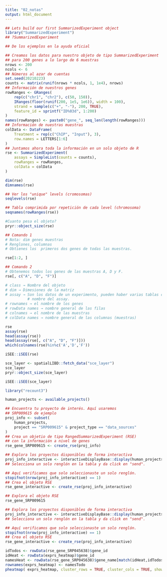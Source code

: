 ```yaml
---
title: "02_notas"
output: html_document
---
```


```r
## Lets build our first SummarizedExperiment object
library("SummarizedExperiment")
## ?SummarizedExperiment

## De los ejemplos en la ayuda oficial

## Creamos los datos para nuestro objeto de tipo SummarizedExperiment
## para 200 genes a lo largo de 6 muestras
nrows <- 200
ncols <- 6
## Números al azar de cuentas
set.seed(20210223)
counts <- matrix(runif(nrows * ncols, 1, 1e4), nrows)
## Información de nuestros genes
rowRanges <- GRanges(
    rep(c("chr1", "chr2"), c(50, 150)),
    IRanges(floor(runif(200, 1e5, 1e6)), width = 100),
    strand = sample(c("+", "-"), 200, TRUE),
    feature_id = sprintf("ID%03d", 1:200)
)
names(rowRanges) <- paste0("gene_", seq_len(length(rowRanges)))
## Información de nuestras muestras
colData <- DataFrame(
    Treatment = rep(c("ChIP", "Input"), 3),
    row.names = LETTERS[1:6]
)
## Juntamos ahora toda la información en un solo objeto de R
rse <- SummarizedExperiment(
    assays = SimpleList(counts = counts),
    rowRanges = rowRanges,
    colData = colData
)

```

```r
dim(rse)
dimnames(rse)

## Ver los "unique" levels (cromosomas)
seqlevels(rse)

## Tabla comprimida por repetición de cada level (chromosoma)
seqnames(rowRanges(rse)) 

#Cuanto pesa el objeto?
pryr::object_size(rse)
```
```r
## Comando 1
# Nota: dim genes muestras
# Renglones, columnas 
# Obtienes los  primeros dos genes de todas las muestras.

rse[1:2, ]

## Comando 2
# Obtenemos todos los genes de las muestras A, D y F. 
rse[, c("A", "D", "F")]

# class → Nombre del objeto 
# dim → Dimesiones de la matriz 
# assay → Son los datos de un experimento, pueden haber varias tablas con distintos datos.
          # nombre del assay.
# rownames → el nombre de los genes 
# rowData names → nombre general de las filas 
# colnames → el nombre de las muestras 
# colData names → nombre general de las columnas (muestras)

rse
assay(rse)
head(assay(rse))
head(assay(rse[, c("A", "D", "F")]))
which(colnames(rse)%in%c('A','D','F')) 
```
```r
iSEE::iSEE(rse)
```

```r
sce_layer <- spatialLIBD::fetch_data("sce_layer")
sce_layer
pryr::object_size(sce_layer)
```

```r
iSEE::iSEE(sce_layer)
```
```r
library("recount3")

human_projects <- available_projects()
```


```r
## Encuentra tu proyecto de interés. Aquí usaremos
## SRP009615 de ejemplo
proj_info <- subset(
    human_projects,
    project == "SRP009615" & project_type == "data_sources"
)
## Crea un objetio de tipo RangedSummarizedExperiment (RSE)
## con la información a nivel de genes
rse_gene_SRP009615 <- create_rse(proj_info)
```

```r
## Explora los proyectos disponibles de forma interactiva
proj_info_interactive <- interactiveDisplayBase::display(human_projects)
## Selecciona un solo renglón en la tabla y da click en "send".

## Aquí verificamos que solo seleccionaste un solo renglón.
stopifnot(nrow(proj_info_interactive) == 1)
## Crea el objeto RSE
rse_gene_interactive <- create_rse(proj_info_interactive)
```

```r
## Explora el objeto RSE
rse_gene_SRP009615
```

```r
## Explora los proyectos disponibles de forma interactiva
proj_info_interactive <- interactiveDisplayBase::display(human_projects)
## Selecciona un solo renglón en la tabla y da click en "send".

## Aquí verificamos que solo seleccionaste un solo renglón.
stopifnot(nrow(proj_info_interactive) == 1)
## Crea el objeto RSE
rse_gene_interactive <- create_rse(proj_info_interactive)
```

```r
idTodos <- rowData(rse_gene_SRP045638)$gene_id 
idHeat <- rowData(exprs_heatmap)$gene_id 
namesHeat <- rowData(rse_gene_SRP045638)$gene_name[match(idHeat,idTodos)] 
rownames(exprs_heatmap) <- namesTodo 
pheatmap( exprs_heatmap, cluster_rows = TRUE, cluster_cols = TRUE, show_rownames = TRUE, show_colnames = FALSE, annotation_col = df )
```
